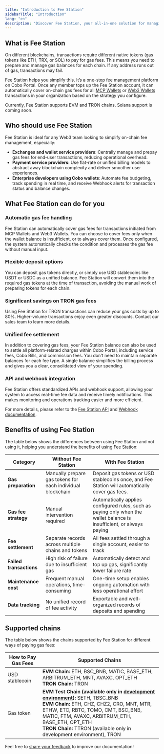 ```yaml
---
title: "Introduction to Fee Station"
sidebarTitle: "Introduction"
lang: "en"
description: "Discover Fee Station, your all-in-one solution for managing expenses and automating fee payments on Cobo Portal."
---
```


## What is Fee Station

On different blockchains, transactions require different native tokens (gas tokens like ETH, TRX, or SOL) to pay for gas fees. This means you need to prepare and manage gas balances for each chain. If any address runs out of gas, transactions may fail.

Fee Station helps you simplify this. It’s a one-stop fee management platform on Cobo Portal. Once any member tops up the Fee Station account, it can automatically cover on-chain gas fees for all [MCP Wallets](/en/portal/mpc-wallets/introduction) or [Web3 Wallets](/en/portal/custodial-wallets/web3-wallets/introduction) transactions in your organization based on the strategy you configure.

<Note>Currently, Fee Station supports EVM and TRON chains. Solana support is coming soon.</Note>

## Who should use Fee Station

Fee Station is ideal for any Web3 team looking to simplify on-chain fee management, especially:

- **Exchanges and wallet service providers**: Centrally manage and prepay gas fees for end-user transactions, reducing operational overhead.
- **Payment service providers**: Use flat-rate or unified billing models to abstract away blockchain complexity and deliver smoother user experiences.
- **Enterprise developers using Cobo wallets**: Automate fee budgeting, track spending in real time, and receive Webhook alerts for transaction status and balance changes.

## What Fee Station can do for you

### Automatic gas fee handling

Fee Station can automatically cover gas fees for transactions initiated from MCP Wallets and Web3 Wallets. You can choose to cover fees only when the wallet balance is insufficient, or to always cover them. Once configured, the system automatically checks the condition and processes the gas fee without manual input.

### Flexible deposit options

You can deposit gas tokens directly, or simply use USD stablecoins like USDT or USDC as a unified balance. Fee Station will convert them into the required gas tokens at the time of transaction, avoiding the manual work of preparing tokens for each chain.

### Significant savings on TRON gas fees

Using Fee Station for TRON transactions can reduce your gas costs by up to 80%. Higher-volume transactions enjoy even greater discounts. Contact our sales team to learn more details.

### Unified fee settlement

In addition to covering gas fees, your Fee Station balance can also be used to settle all platform-related charges within Cobo Portal, including service fees, Cobo Bills, and commission fees. You don't need to maintain separate balances for each fee type. A single balance simplifies the billing process and gives you a clear, consolidated view of your spending.

### API and webhook integration

Fee Station offers standardized APIs and webhook support, allowing your system to access real-time fee data and receive timely notifications. This makes monitoring and operations tracking easier and more efficient.

For more details, please refer to the [Fee Station API](https://www.cobo.com/developers/v2/api-references/feestation/get-fee-station-transaction-information) and [Webhook documentation](https://www.cobo.com/developers/v2/guides/webhooks-callbacks/webhook-event-type#webhook-事件类型).

## Benefits of using Fee Station

The table below shows the differences between using Fee Station and not using it, helping you understand the benefits of using Fee Station:

| **Category**            | **Without Fee Station**                                    | **With Fee Station**                                         |
| ----------------------- | ---------------------------------------------------------- | ------------------------------------------------------------ |
| **Gas preparation**     | Manually prepare gas tokens for each individual blockchain | Deposit gas tokens or USD stablecoins once, and Fee Station will automatically cover gas fees. |
| **Gas fee strategy**    | Manual intervention required                               | Automatically applies configured rules, such as paying only when the wallet balance is insufficient, or always paying |
| **Fee settlement**      | Separate records across multiple chains and tokens         | All fees settled through a single account, easier to track   |
| **Failed transactions** | High risk of failure due to insufficient gas               | Automatically detect and top up gas, significantly lower failure rate |
| **Maintenance cost**    | Frequent manual operations, time-consuming                 | One-time setup enables ongoing automation with less operational effort |
| **Data tracking**       | No unified record of fee activity                          | Exportable and well-organized records of deposits and spending |

## Supported chains

The table below shows the chains supported by Fee Station for different ways of paying gas fees:

| How to Pay Gas Fees         | Supported Chains |
| ------------------------------ | ---------------- |
| USD stablecoin    | **EVM Chain:** ETH, BSC_BNB, MATIC, BASE_ETH, ARBITRUM_ETH, MNT, AVAXC, OPT_ETH<br />**TRON Chain:** TRON |
| Gas token           | **EVM Test Chain (available only in [development environment](https://www.cobo.com/developers/v2/guides/overview/environments)):** SETH, TBSC_BNB<br />**EVM Chain:** ETH, CHZ, CHZ2, CRO, MNT, MTR, ETHW, ETC, RBTC, TOMO, CMT, BSC_BNB, MATIC, FTM, AVAXC, ARBITRUM_ETH, BASE_ETH, OPT_ETH<br />**TRON Chain:** TTRON (available only in development environment), TRON |

<Tip>Feel free to [share your feedback](https://forms.zohopublic.com/cobo/form/DocumentFeedbackForm/formperma/QvLOhxJv1_JMsJ-1dleZ8Itb_7rzN-LtgvsDdxosoVI?referrername=manuals) to improve our documentation!</Tip>